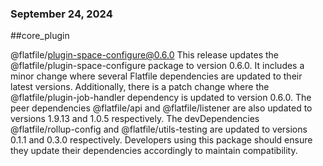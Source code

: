 ### September 24, 2024
##core_plugin

@flatfile/plugin-space-configure@0.6.0
This release updates the @flatfile/plugin-space-configure package to version 0.6.0. It includes a minor change where several Flatfile dependencies are updated to their latest versions. Additionally, there is a patch change where the @flatfile/plugin-job-handler dependency is updated to version 0.6.0. The peer dependencies @flatfile/api and @flatfile/listener are also updated to versions 1.9.13 and 1.0.5 respectively. The devDependencies @flatfile/rollup-config and @flatfile/utils-testing are updated to versions 0.1.1 and 0.3.0 respectively. Developers using this package should ensure they update their dependencies accordingly to maintain compatibility.